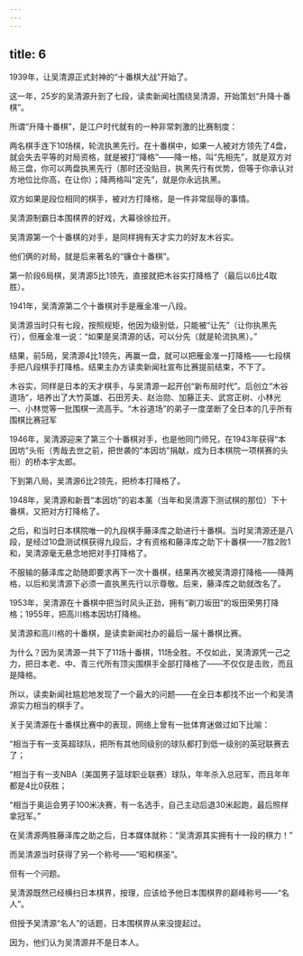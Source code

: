 ```yaml
---
---
---
```

title: 6
---



1939年，让吴清源正式封神的“十番棋大战”开始了。

这一年，25岁的吴清源升到了七段，读卖新闻社围绕吴清源，开始策划“升降十番棋”。

所谓“升降十番棋”，是江户时代就有的一种非常刺激的比赛制度：

两名棋手连下10场棋，轮流执黑先行。在十番棋中，如果一人被对方领先了4盘，就会失去平等的对局资格，就是被打“降格”——降一格，叫“先相先”，就是双方对局三盘，你可以两盘执黑先行（那时还没贴目，执黑先行有优势，但等于你承认对方地位比你高，在让你）；降两格叫“定先”，就是你永远执黑。

双方如果是段位相同的棋手，被对方打降格，是一件非常屈辱的事情。

吴清源制霸日本围棋界的好戏，大幕徐徐拉开。

吴清源第一个十番棋的对手，是同样拥有天才实力的好友木谷实。

他们俩的对局，就是后来著名的“镰仓十番棋”。

第一阶段6局棋，吴清源5比1领先，直接就把木谷实打降格了（最后以6比4取胜）。

1941年，吴清源第二个十番棋对手是雁金准一八段。

吴清源当时只有七段，按照规矩，他因为级别低，只能被“让先”（让你执黑先行），但雁金准一说：“如果是吴清源的话，可以分先（就是轮流执黑）。”

结果，前5局，吴清源4比1领先，再赢一盘，就可以把雁金准一打降格——七段棋手把八段棋手打降格。结果主办方读卖新闻社宣布比赛提前结束，不下了。

木谷实，同样是日本的天才棋手，与吴清源一起开创“新布局时代”。后创立“木谷道场”，培养出了大竹英雄、石田芳夫、赵治勋、加藤正夫、武宫正树、小林光一、小林觉等一批围棋一流高手。“木谷道场”的弟子一度垄断了全日本的几乎所有围棋比赛冠军



1946年，吴清源迎来了第三个十番棋对手，也是他同门师兄，在1943年获得“本因坊”头衔（秀哉去世之前，把世袭的“本因坊”捐献，成为日本棋院一项棋赛的头衔）的桥本宇太郎。

下到第八局，吴清源6比2领先，把桥本打降格了。

1948年，吴清源和新晋“本因坊”的岩本薰（当年和吴清源下测试棋的那位）下十番棋，又把对方打降格了。

之后，和当时日本棋院唯一的九段棋手藤泽库之助进行十番棋。当时吴清源还是八段，是经过10盘测试棋获得九段后，才有资格和藤泽库之助下十番棋——7胜2败1和，吴清源毫无悬念地把对手打降格了。

不服输的藤泽库之助随即要求再下一次十番棋，结果再次被吴清源打降格——降两格，以后和吴清源下必须一直执黑先行以示尊敬。后来，藤泽库之助就改名了。

1953年，吴清源在十番棋中把当时风头正劲，拥有“剃刀坂田”的坂田荣男打降格；1955年，把高川格本因坊打降格。

吴清源和高川格的十番棋，是读卖新闻社办的最后一届十番棋比赛。

为什么？因为吴清源一共下了11场十番棋，11场全胜。不仅如此，吴清源凭一己之力，把日本老、中、青三代所有顶尖围棋手全部打降格了——不仅仅是击败，而且是降格。

所以，读卖新闻社尴尬地发现了一个最大的问题——在全日本都找不出一个和吴清源实力相当的棋手了。

关于吴清源在十番棋比赛中的表现，网络上曾有一批体育迷做过如下比喻：

“相当于有一支英超球队，把所有其他同级别的球队都打到低一级别的英冠联赛去了；

“相当于有一支NBA（美国男子篮球职业联赛）球队，年年杀入总冠军，而且年年都是4比0获胜；

“相当于奥运会男子100米决赛，有一名选手，自己主动后退30米起跑，最后照样拿冠军。”

在吴清源两胜藤泽库之助之后，日本媒体就称：“吴清源其实拥有十一段的棋力！”

而吴清源当时获得了另一个称号——“昭和棋圣”。

但有一个问题。

吴清源既然已经横扫日本棋界，按理，应该给予他日本围棋界的巅峰称号——“名人”。

但授予吴清源“名人”的话题，日本围棋界从来没提起过。

因为，他们认为吴清源并不是日本人。
